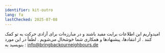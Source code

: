 ```yaml
---
identifier: kit-outro
lang: fa
lastChecked: 2025-07-08
---
```


امیدواریم این اطلاعات برایت مفید باشند و در مبارزه‌ات برای آزادی حرکت به تو کمک کنند
.
از انتقادها، پیشنهادها و همکاری شما خوشحال می‌شویم
.
لطفاً در این مورد بنویسید به
:
info@bringbackourneighbours.de
